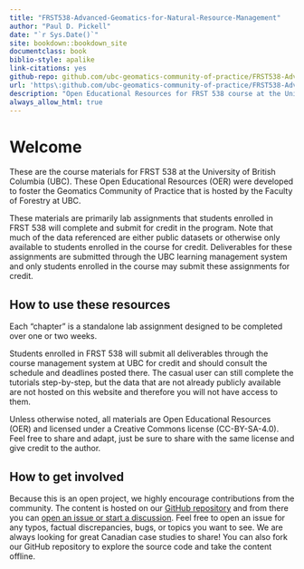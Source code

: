 ```yaml
--- 
title: "FRST538-Advanced-Geomatics-for-Natural-Resource-Management"
author: "Paul D. Pickell"
date: "`r Sys.Date()`"
site: bookdown::bookdown_site
documentclass: book
biblio-style: apalike
link-citations: yes
github-repo: github.com/ubc-geomatics-community-of-practice/FRST538-Advanced-Geomatics-for-Natural-Resource-Management/book
url: 'https\:github.com/ubc-geomatics-community-of-practice/FRST538-Advanced-Geomatics-for-Natural-Resource-Management/book/'
description: "Open Educational Resources for FRST 538 course at the University of British Columbia"
always_allow_html: true
---
```


# Welcome {-}

These are the course materials for FRST 538 at the University of British Columbia (UBC). These Open Educational Resources (OER) were developed to foster the Geomatics Community of Practice that is hosted by the Faculty of Forestry at UBC. 

These materials are primarily lab assignments that students enrolled in FRST 538 will complete and submit for credit in the program. Note that much of the data referenced are either public datasets or otherwise only available to students enrolled in the course for credit. Deliverables for these assignments are submitted through the UBC learning management system and only students enrolled in the course may submit these assignments for credit.

## How to use these resources {.unnumbered}

Each "chapter" is a standalone lab assignment designed to be completed over one or two weeks.

Students enrolled in FRST 538 will submit all deliverables through the course management system at UBC for credit and should consult the schedule and deadlines posted there. The casual user can still complete the tutorials step-by-step, but the data that are not already publicly available are not hosted on this website and therefore you will not have access to them. 

Unless otherwise noted, all materials are Open Educational Resources (OER) and licensed under a Creative Commons license (CC-BY-SA-4.0). Feel free to share and adapt, just be sure to share with the same license and give credit to the author.

## How to get involved {.unnumbered}

Because this is an open project, we highly encourage contributions from the community. The content is hosted on our [GitHub repository](https://github.com/ubc-geomatics-community-of-practice/FRST538-Advanced-Geomatics-for-Natural-Resource-Management) and from there you can [open an issue or start a discussion](https://github.com/ubc-geomatics-community-of-practice/FRST538-Advanced-Geomatics-for-Natural-Resource-Management/issues/new). Feel free to open an issue for any typos, factual discrepancies, bugs, or topics you want to see. We are always looking for great Canadian case studies to share! You can also fork our GitHub repository to explore the source code and take the content offline.
